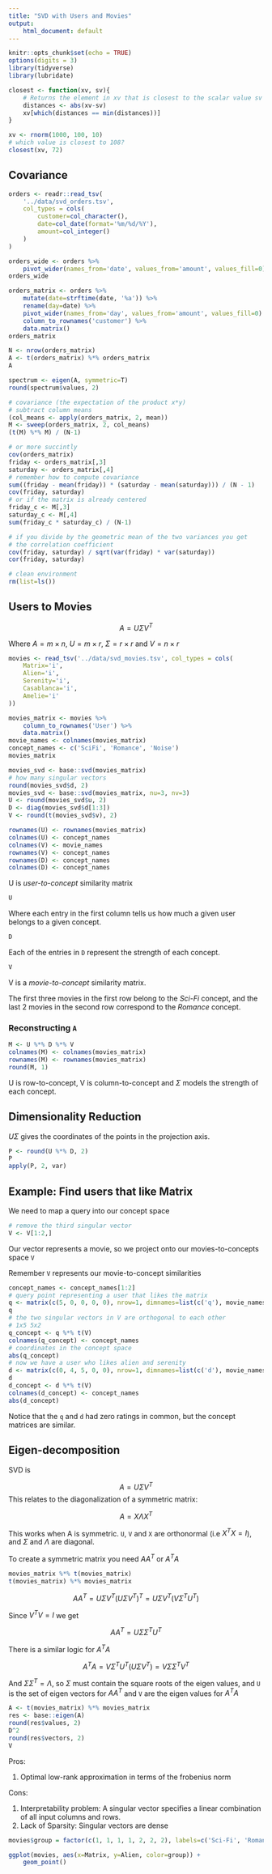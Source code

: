 ```yaml
---
title: "SVD with Users and Movies"
output:
    html_document: default
---
```


```r
knitr::opts_chunk$set(echo = TRUE)
options(digits = 3)
library(tidyverse)
library(lubridate)
```

```r
closest <- function(xv, sv){
    # Returns the element in xv that is closest to the scalar value sv
    distances <- abs(xv-sv)
    xv[which(distances == min(distances))]
}

xv <- rnorm(1000, 100, 10)
# which value is closest to 108?
closest(xv, 72)
```


## Covariance


```r
orders <- readr::read_tsv(
    '../data/svd_orders.tsv',
    col_types = cols(
        customer=col_character(),
        date=col_date(format='%m/%d/%Y'),
        amount=col_integer()
    )
)
```

```r
orders_wide <- orders %>% 
    pivot_wider(names_from='date', values_from='amount', values_fill=0)
orders_wide
```

```r
orders_matrix <- orders %>% 
    mutate(date=strftime(date, '%a')) %>% 
    rename(day=date) %>% 
    pivot_wider(names_from='day', values_from='amount', values_fill=0) %>% 
    column_to_rownames('customer') %>% 
    data.matrix()
orders_matrix
```
```r
N <- nrow(orders_matrix)
A <- t(orders_matrix) %*% orders_matrix
A
```


```r
spectrum <- eigen(A, symmetric=T)
round(spectrum$values, 2)
```

```r
# covariance (the expectation of the product x*y)
# subtract column means
(col_means <- apply(orders_matrix, 2, mean))
M <- sweep(orders_matrix, 2, col_means)
(t(M) %*% M) / (N-1)
```


```r
# or more succintly
cov(orders_matrix)
friday <- orders_matrix[,3]
saturday <- orders_matrix[,4]
# remember how to compute covariance
sum((friday - mean(friday)) * (saturday - mean(saturday))) / (N - 1)
cov(friday, saturday)
# or if the matrix is already centered
friday_c <- M[,3]
saturday_c <- M[,4]
sum(friday_c * saturday_c) / (N-1)
```
```r
# if you divide by the geometric mean of the two variances you get
# the correlation coefficient
cov(friday, saturday) / sqrt(var(friday) * var(saturday))
cor(friday, saturday)
```
```r
# clean environment
rm(list=ls())
```


## Users to Movies

$$
A = U \Sigma V^T
$$

Where $A=m \times n$, $U=m \times r$, $\Sigma=r \times r$ and $V=n \times r$


```r

movies <- read_tsv('../data/svd_movies.tsv', col_types = cols(
    Matrix='i',
    Alien='i',
    Serenity='i',
    Casablanca='i',
    Amelie='i'
))
```


```r
movies_matrix <- movies %>% 
    column_to_rownames('User') %>% 
    data.matrix()
movie_names <- colnames(movies_matrix)
concept_names <- c('SciFi', 'Romance', 'Noise')
movies_matrix

```

```r
movies_svd <- base::svd(movies_matrix)
# how many singular vectors
round(movies_svd$d, 2)
movies_svd <- base::svd(movies_matrix, nu=3, nv=3)
U <- round(movies_svd$u, 2)
D <- diag(movies_svd$d[1:3])
V <- round(t(movies_svd$v), 2)

rownames(U) <- rownames(movies_matrix)
colnames(U) <- concept_names
colnames(V) <- movie_names
rownames(V) <- concept_names
rownames(D) <- concept_names
colnames(D) <- concept_names
```

U is _user-to-concept_ similarity matrix

```r
U
```
Where each entry in the first column tells us how much a given user belongs to a given concept.

```r
D
```

Each of the entries in `D` represent the strength of each concept.


```r
V
```

V is a _movie-to-concept_ similarity matrix.

The first three movies in the first row belong to the _Sci-Fi_ concept, and the last 2 movies in the second row correspond to the _Romance_ concept.


### Reconstructing `A`

```r
M <- U %*% D %*% V
colnames(M) <- colnames(movies_matrix)
rownames(M) <- rownames(movies_matrix)
round(M, 1)
```

U is row-to-concept, V is column-to-concept and $\Sigma$ models the strength of each concept.

## Dimensionality Reduction

$U \Sigma$ gives the coordinates of the points in the projection axis.

```r
P <- round(U %*% D, 2)
P
apply(P, 2, var)
```

## Example: Find users that like Matrix

We need to map a query into our concept space

```r
# remove the third singular vector
V <- V[1:2,]
```

Our vector represents a movie, so we project onto our movies-to-concepts space `V`

Remember `V` represents our movie-to-concept similarities

```r
concept_names <- concept_names[1:2]
# query point representing a user that likes the matrix
q <- matrix(c(5, 0, 0, 0, 0), nrow=1, dimnames=list(c('q'), movie_names))
q
# the two singular vectors in V are orthogonal to each other
# 1x5 5x2
q_concept <- q %*% t(V)
colnames(q_concept) <- concept_names
# coordinates in the concept space
abs(q_concept)
# now we have a user who likes alien and serenity
d <- matrix(c(0, 4, 5, 0, 0), nrow=1, dimnames=list(c('d'), movie_names))
d
d_concept <- d %*% t(V)
colnames(d_concept) <- concept_names
abs(d_concept)
```

Notice that the `q` and `d` had zero ratings in common, but the concept matrices are similar.


## Eigen-decomposition

SVD is

$$
A = U \Sigma V^T
$$
This relates to the diagonalization of a symmetric matrix:

$$
A = X \Lambda X^T
$$


This works when A is symmetric. `U`, `V` and `X` are orthonormal (i.e $X^T X = I$), and $\Sigma$ and $\Lambda$ are diagonal.

To create a symmetric matrix you need $A A^T$ or $A^T A$

```r
movies_matrix %*% t(movies_matrix)
t(movies_matrix) %*% movies_matrix
```

$$
A A^T = U \Sigma V^T (U \Sigma V^T)^T = U \Sigma V^T (V \Sigma^T U^T)
$$

Since $V^TV = I$ we get

$$
A A^T = U \Sigma \Sigma^T U^T
$$

There is a similar logic for $A^T A$

$$
A^TA = V \Sigma^T U^T (U \Sigma V^T) = V \Sigma \Sigma^T V^T
$$

And $\Sigma \Sigma^T = \Lambda$, so $\Sigma$ must contain the square roots of the eigen values, and `U` is the set of eigen vectors for $A A^T$ and `V` are the eigen values for $A^T A$


```r
A <- t(movies_matrix) %*% movies_matrix
res <- base::eigen(A)
round(res$values, 2)
D^2
round(res$vectors, 2)
V
```

Pros:

#. Optimal low-rank approximation in terms of the frobenius norm

Cons:

#. Interpretability problem: A singular vector specifies a linear combination of all input columns and rows.
#. Lack of Sparsity: Singular vectors are dense


```r
movies$group = factor(c(1, 1, 1, 1, 2, 2, 2), labels=c('Sci-Fi', 'Romance'))
```



```r
ggplot(movies, aes(x=Matrix, y=Alien, color=group)) +
    geom_point()
```

